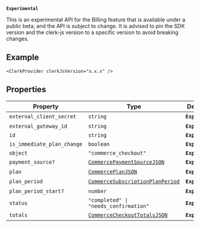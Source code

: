 **`Experimental`**

This is an experimental API for the Billing feature that is available under a public beta, and the API is subject to change.
It is advised to pin the SDK version and the clerk-js version to a specific version to avoid breaking changes.

## Example

```tsx
<ClerkProvider clerkJsVersion="x.x.x" />
```

## Properties

| Property                                                         | Type                                                                      | Description        | Overrides                  |
| ---------------------------------------------------------------- | ------------------------------------------------------------------------- | ------------------ | -------------------------- |
| <a id="external_client_secret"></a> `external_client_secret`     | `string`                                                                  | **`Experimental`** | -                          |
| <a id="external_gateway_id"></a> `external_gateway_id`           | `string`                                                                  | **`Experimental`** | -                          |
| <a id="id"></a> `id`                                             | `string`                                                                  | **`Experimental`** | `ClerkResourceJSON.id`     |
| <a id="is_immediate_plan_change"></a> `is_immediate_plan_change` | `boolean`                                                                 | **`Experimental`** | -                          |
| <a id="object"></a> `object`                                     | `"commerce_checkout"`                                                     | **`Experimental`** | `ClerkResourceJSON.object` |
| <a id="payment_source"></a> `payment_source?`                    | [`CommercePaymentSourceJSON`](commerce-payment-source-json.mdx)           | **`Experimental`** | -                          |
| <a id="plan"></a> `plan`                                         | [`CommercePlanJSON`](commerce-plan-json.mdx)                              | **`Experimental`** | -                          |
| <a id="plan_period"></a> `plan_period`                           | [`CommerceSubscriptionPlanPeriod`](commerce-subscription-plan-period.mdx) | **`Experimental`** | -                          |
| <a id="plan_period_start"></a> `plan_period_start?`              | `number`                                                                  | **`Experimental`** | -                          |
| <a id="status"></a> `status`                                     | <code>"completed" \| "needs_confirmation"</code>                          | **`Experimental`** | -                          |
| <a id="totals"></a> `totals`                                     | [`CommerceCheckoutTotalsJSON`](commerce-checkout-totals-json.mdx)         | **`Experimental`** | -                          |
